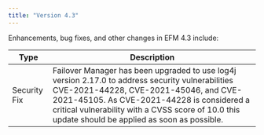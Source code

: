 ```yaml
---
title: "Version 4.3"
---
```


Enhancements, bug fixes, and other changes in EFM 4.3 include:

| Type | Description |
| ---- |------------ |
| Security Fix | Failover Manager has been upgraded to use log4j version 2.17.0 to address security vulnerabilities CVE-2021-44228, CVE-2021-45046, and CVE-2021-45105. As CVE-2021-44228 is considered a critical vulnerability with a CVSS score of 10.0 this update should be applied as soon as possible. |
